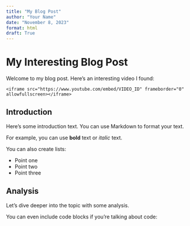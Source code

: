 ```yaml
---
title: "My Blog Post"
author: "Your Name"
date: "November 8, 2023"
format: html
draft: True
---
```


# My Interesting Blog Post

Welcome to my blog post. Here's an interesting video I found:

<div class="video-container">
    <iframe src="https://www.youtube.com/embed/VIDEO_ID" frameborder="0" allowfullscreen></iframe>
</div>

## Introduction

Here's some introduction text. You can use Markdown to format your text.

For example, you can use **bold** text or *italic* text. 

You can also create lists:

- Point one
- Point two
- Point three

## Analysis

Let's dive deeper into the topic with some analysis.

You can even include code blocks if you're talking about code:

